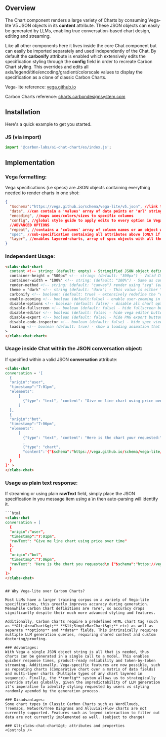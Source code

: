 
<Meta of={ChartElementStories} />

## Overview

The Chart component renders a large variety of Charts by consuming Vega-lite V5 JSON objects in its **content** attribute. These JSON objects can easily be generated by LLMs, enabling true conversation-based chart design, editing and streaming. 

Like all other components here it lives inside the core Chat component but can easily be imported separately and used independently of the Chat. By default the **carbonify** attribute is enabled which extensively edits the specification styling through the **config** field in order to recreate Carbon Chart styling. This overrides and edits all axis/legend/title/encoding/gradient/colorscale values to display the specification as a clone of classic Carbon Charts.

Vega-lite reference: <a target="_blank" href="https://vega.github.io/vega-lite/">vega.github.io</a>

Carbon Charts reference: <a target="_blank" href="https://charts.carbondesignsystem.com/?path=/story/docs--welcome">charts.carbondesignsystem.com</a>

## Installation

Here's a quick example to get you started.

### JS (via import)

```javascript
import '@carbon-labs/ai-chat-chart/es/index.js';
```

## Implementation

### Vega formatting:
Vega specifications (i.e specs) are JSON objects containing everything needed to render charts in one shot:
```json
{
  "$schema":"https://vega.github.io/schema/vega-lite/v5.json", //link to Vega-lite schema to interpret attributes (Only V5 is supported)
  "data", //can contain a 'values' array of data points or 'url' string linking to a dataset
  "encoding", //maps axes/colors/sizes to specific columns
  "config", //global style guide to apply edits to every option in Vega-lite
  //ADVANCED OPTIONS
  "repeat", //contains a 'columns' array of column names or an object with 'column' and 'rows'. If repeat is enabled, the entire spec should be placed in 'spec' below:
  "spec", //sub-specification containing all attributes above (ONLY if repeat is defined)
  "layer", //enables layered-charts, array of spec objects with all the above attributes (data, encoding, config), the core parent config will be retooled to force-apply styling to children with the carbonify option
}
```

### Independent Usage:
```html
<clabs-chat-chart
  content <!-- string: (default: empty) - Stringified JSON object defining a Vega-lite V5 chart specification. Specifications must contain $schema, data and encoding -->
  container-height = "500px" <!-- string: (default: "300px") - Valid CSS string to define chart height, applied to chart container while specification is automatically set to height="container" to fill the parent container height -->
  container-width = "100%" <!-- string: (default: "100%") - Same as container-height, a CSS string to define the width, applied to chart container  -->
  render-method <!-- string: (default: "canvas") render using "svg" (easier to inspect in the DOM) or "canvas" (better performance) -->
  theme = "dark" <!-- string (default: "dark") - This value is either "dark" or "light" and displays the chart using Carbon Chart theme colors. -->
  carbonify <!-- boolean: (default: true) - extensively redefine the "config" field of the specification to apply Carbon Chart styling to chart defined in the specification (may override user-defined color/gradient/scale selections) -->
  enable-zooming <!-- boolean (default:false) - enable user-zooming in the chart component -->
  disable-options <!-- boolean (default: false) - disable all chart option buttons, supercedes all other individual button options below -->
  disable-fullscreen <!-- boolean (default: false) - hide fullscreen button  -->
  disable-editor <!-- boolean (default: false) - hide vega editor button  -->
  disable-export <!-- boolean (default: false) - hide PNG export button  -->
  disable-code-inspector <!-- boolean (default: false) - hide spec viewer button   -->
  loading <!-- boolean (default: true) - show a loading animation that fills the container. When providing a complete string, the chart will auto-render and this will be set to false. If streaming: raw json text data will be incrementally displayed here until complete and validated, then the chart is rendered.  -->
>
</clabs-chat-chart>
```

### Usage inside Chat within the JSON conversation object:
If specified within a valid JSON **conversation** attribute: 

```html
<clabs-chat
conversation = '[
  {
  "origin":"user", 
  "timestamp":"7:01pm", 
  "elements":
      [
        {"type": "text", "content": "Give me line chart using price over time"}
      ]
  },
  {
  "origin":"bot", 
  "timestamp":"7:06pm", 
  "elements":
      [
        {"type": "text", "content": "Here is the chart your requested:"}
        ,
        {"type": "chart", 
        "content":'{"$schema":"https://vega.github.io/schema/vega-lite/v5.json","data": ..., "encoding": ...}'}
      ]
  }
]' >
</clabs-chat>
```

### Usage as plain text response:
If streaming or using plain **rawText** field, simply place the JSON specification in you message item using a \\n then auto-parsing will identify it.
```html
```html
<clabs-chat
conversation = [
  {
  "origin":"user", 
  "timestamp":"7:01pm",
  "rawText": "Give me line chart using price over time"
  },
  {
  "origin":"bot", 
  "timestamp":"7:06pm",
  "rawText": 'Here is the chart you requested\n {"$schema":"https://vega.github.io/schema/vega-lite/v5.json","data": ..., "encoding": ...}' 
  }
]>
</clabs-chat>
```
```

## Why Vega-lite over Carbon Charts?

Most LLMs have a larger training corpus on a variety of Vega-lite specifications, this greatly improves accuracy during generation. Meanwhile Carbon Chart definitions are rarer, so accuracy drops significantly despite their much more advanced styling and features.

Additionally, Carbon Charts require a predefined HTML chart tag (such as **&lt;AreaChart&gt;** **&lt;SimpleBarChart&gt;** etc) as well as separate **options** and **data** fields. This intrinsically requires multiple LLM generation queries, requiring shared context and custom doctoring/proofing. 

### Advantages:
With Vega a single JSON object string is all that is needed, thus charts can be generated in a single call to a model. This enables quicker response times, product-ready reliability and token-by-token streaming. Additionally, Vega-specific features are now possible, such as repeating charts (Comparative chart over a matrix of data fields) and multi-layer charts (Multiple types of any chart layered in sequence). Finally, the **config** system allows us to strategically override styles globally, given the unpredictability of LLM generation it's imperative to identify styling requested by users vs styling randomly apended by the generation process.

### Disadvantages:
Some chart types in Classic Carbon Charts such as WordClouds, Treemaps, Network/Tree Diagrams and Alluvial/Flow charts are not currently supported. Features such as legend interaction to filter out data are not currently implemented as well. (subject to change)

### &lt;clabs-chat-chart&gt; attributes and properties
<Controls />
